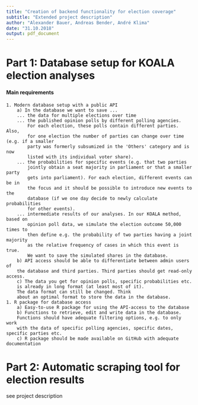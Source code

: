 ```yaml
---
title: "Creation of backend functionality for election coverage"
subtitle: "Extended project description"
author: "Alexander Bauer, Andreas Bender, André Klima"
date: "31.10.2018"
output: pdf_document
---
```


# Part 1: Database setup for KOALA election analyses

#### Main requirements

    1. Modern database setup with a public API
        a) In the database we want to save ...
        ... the data for multiple elections over time
        ... the published opinion polls by different polling agencies.
            For each election, these polls contain different parties. Also,
            for one election the number of parties can change over time (e.g. if a smaller
            party was formerly subsumized in the 'Others' category and is now
            listed with its individual voter share).
        ... the probabilities for specific events (e.g. that two parties
            jointly obtain a seat majority in parliament or that a smaller party
            gets into parliament). For each election, different events can be in
            the focus and it should be possible to introduce new events to the
            database (if we one day decide to newly calculate probabilities
            for other events).
        ... intermediate results of our analyses. In our KOALA method, based on
            opinion poll data, we simulate the election outcome 50,000 times to
            then define e.g. the probability of two parties having a joint majority
            as the relative frequency of cases in which this event is true.
            We want to save the simulated shares in the database.
        b) API access should be able to differentiate between admin users of
        the database and third parties. Third parties should get read-only access.
        c) The data you get for opinion polls, specific probabilities etc.
        is already in long format (at least most of it). 
        The data format can still be changed. Think
        about an optimal format to store the data in the database.
    1. R package for database access
        a) Easy-to-use R package for using the API-access to the database
        b) Functions to retrieve, edit and write data in the database.
        Functions should have adequate filtering options, e.g. to only work
        with the data of specific polling agencies, specific dates, specific parties etc.
        c) R package should be made available on GitHub with adequate documentation



# Part 2: Automatic scraping tool for election results

see project description